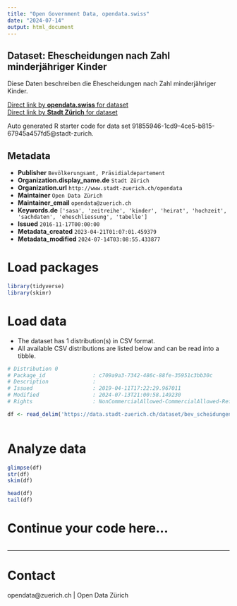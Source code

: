 ```yaml
---
title: "Open Government Data, opendata.swiss"
date: "2024-07-14"
output: html_document
---
```


## Dataset: Ehescheidungen nach Zahl minderjähriger Kinder

Diese Daten beschreiben die Ehescheidungen nach Zahl minderjähriger Kinder.

[Direct link by **opendata.swiss** for dataset](https://opendata.swiss/de/dataset/ehescheidungen-nach-zahl-minderjahriger-kinder-seit-1993)<br>
[Direct link by **Stadt Zürich** for dataset](https://data.stadt-zuerich.ch/dataset/bev_scheidungen_anz_miderjaehrige_kinder_od3304)

Auto generated R starter code for data set 91855946-1cd9-4ce5-b815-67945a457fd5@stadt-zurich.

## Metadata

- **Publisher** `Bevölkerungsamt, Präsidialdepartement`
- **Organization.display_name.de** `Stadt Zürich`
- **Organization.url** `http://www.stadt-zuerich.ch/opendata`
- **Maintainer** `Open Data Zürich`
- **Maintainer_email** `opendata@zuerich.ch`
- **Keywords.de** `['sasa', 'zeitreihe', 'kinder', 'heirat', 'hochzeit', 'sachdaten', 'eheschliessung', 'tabelle']`
- **Issued** `2016-11-17T00:00:00`
- **Metadata_created** `2023-04-21T01:07:01.459379`
- **Metadata_modified** `2024-07-14T03:08:55.433877`


# Load packages

```r

library(tidyverse)
library(skimr)

```

# Load data

-   The dataset has 1 distribution(s) in CSV format.
-   All available CSV distributions are listed below and can be read into a tibble.

```r

# Distribution 0
# Package_id               : c709a9a3-7342-486c-88fe-35951c3bb30c
# Description              : 
# Issued                   : 2019-04-11T17:22:29.967011
# Modified                 : 2024-07-13T21:00:58.149230
# Rights                   : NonCommercialAllowed-CommercialAllowed-ReferenceNotRequired

df <- read_delim('https://data.stadt-zuerich.ch/dataset/bev_scheidungen_anz_miderjaehrige_kinder_od3304/download/BEV330OD3304.csv')



```

# Analyze data

```r

glimpse(df)
str(df)
skim(df)

head(df)
tail(df)

```

# Continue your code here...

```r

```

------------------------------------------------------------------------

# Contact

opendata@zuerich.ch | Open Data Zürich
